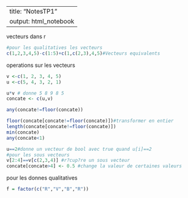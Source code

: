 ---
title: "NotesTP1"
output: html_notebook
--

vecteurs dans r
```r
#pour les qualitatives les vecteurs
c(1,2,3,4,5)-c(1:5)+c(1,c(2,3),4,5)#Vecteurs equivalents
```

operations sur les vecteurs
```r
v <-c(1, 2, 3, 4, 5)
u <-c(5, 4, 3, 2, 1)

u*v # donne 5 8 9 8 5
concate <- c(u,v)

any(concate!=floor(concate))

floor(concate[concate!=floor(concate)])#transformer en entier
length(concate[concate!=floor(concate)])
min(concate)
any(concate<1)
```

```r
u==2#donne un vecteur de bool avec true quand u[i]==2
#pour les sous vecteurs
v[2:4]==v[c(2,3,4)] #r?cup?re un sous vecteur
concate[concate>4] <- 0.5 #change la valeur de certaines valeurs
```

pour les donnes qualitatives
```r
f = factor(c("R","V","B","R"))
```

